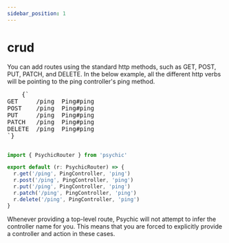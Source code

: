 ```yaml
---
sidebar_position: 1
---
```



# crud

You can add routes using the standard http methods, such as GET, POST, PUT, PATCH, and DELETE. In the below example, all the different http verbs will be pointing to the ping controller's ping method.

<RightSidebarItem>
  <pre style={{ backgroundColor: 'transparent' }}>
    {`
GET     /ping  Ping#ping
POST    /ping  Ping#ping
PUT     /ping  Ping#ping
PATCH   /ping  Ping#ping
DELETE  /ping  Ping#ping
`}
  </pre>
</RightSidebarItem>

```ts // conf/routes.ts
import { PsychicRouter } from 'psychic'

export default (r: PsychicRouter) => {
  r.get('/ping', PingController, 'ping')
  r.post('/ping', PingController, 'ping')
  r.put('/ping', PingController, 'ping')
  r.patch('/ping', PingController, 'ping')
  r.delete('/ping', PingController, 'ping')
}
```

Whenever providing a top-level route, Psychic will not attempt to infer the controller name for you. This means that you are forced to explicitly provide a controller and action in these cases.
